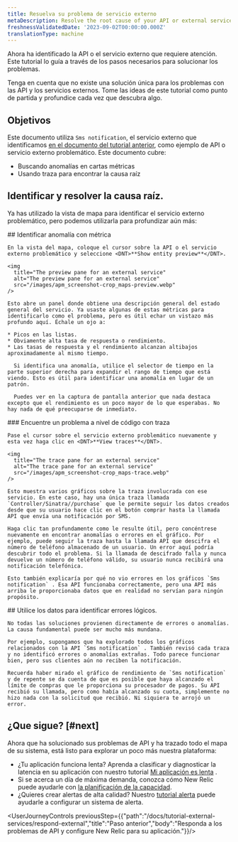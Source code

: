 ```yaml
---
title: Resuelva su problema de servicio externo
metaDescription: Resolve the root cause of your API or external service problems
freshnessValidatedDate: '2023-09-02T00:00:00.000Z'
translationType: machine
---
```


Ahora ha identificado la API o el servicio externo que requiere atención. Este tutorial lo guía a través de los pasos necesarios para solucionar los problemas.

Tenga en cuenta que no existe una solución única para los problemas con las API y los servicios externos. Tome las ideas de este tutorial como punto de partida y profundice cada vez que descubra algo.

## Objetivos

Este documento utiliza `Sms notification`, el servicio externo que identificamos [en el documento del tutorial anterior](/docs/tutorial-external-services/respond-external), como ejemplo de API o servicio externo problemático. Este documento cubre:

* Buscando anomalías en cartas métricas
* Usando traza para encontrar la causa raíz

## Identificar y resolver la causa raíz.

Ya has utilizado la vista de mapa para identificar el servicio externo problemático, pero podemos utilizarla para profundizar aún más:

<Steps>
  <Step>
    ## Identificar anomalía con métrica

    En la vista del mapa, coloque el cursor sobre la API o el servicio externo problemático y seleccione <DNT>**Show entity preview**</DNT>.

    <img
      title="The preview pane for an external service"
      alt="The preview pane for an external service"
      src="/images/apm_screenshot-crop_maps-preview.webp"
    />

    Esto abre un panel donde obtiene una descripción general del estado general del servicio. Ya usaste algunas de estas métricas para identificarlo como el problema, pero es útil echar un vistazo más profundo aquí. Échale un ojo a:

    * Picos en las listas.
    * Obviamente alta tasa de respuesta o rendimiento.
    * Las tasas de respuesta y el rendimiento alcanzan altibajos aproximadamente al mismo tiempo.

      Si identifica una anomalía, utilice el selector de tiempo en la parte superior derecha para expandir el rango de tiempo que está viendo. Esto es útil para identificar una anomalía en lugar de un patrón.

      Puedes ver en la captura de pantalla anterior que nada destaca excepto que el rendimiento es un poco mayor de lo que esperabas. No hay nada de qué preocuparse de inmediato.
  </Step>

  <Step>
    ### Encuentre un problema a nivel de código con traza

    Pase el cursor sobre el servicio externo problemático nuevamente y esta vez haga clic en <DNT>**View traces**</DNT>.

    <img
      title="The trace pane for an external service"
      alt="The trace pane for an external service"
      src="/images/apm_screenshot-crop_maps-trace.webp"
    />

    Esto muestra varios gráficos sobre la traza involucrada con ese servicio. En este caso, hay una única traza llamada `Controller/Sinatra//purchase` que le permite seguir los datos creados desde que su usuario hace clic en el botón comprar hasta la llamada API que envía una notificación por SMS.

    Haga clic tan profundamente como le resulte útil, pero concéntrese nuevamente en encontrar anomalías o errores en el gráfico. Por ejemplo, puede seguir la traza hasta la llamada API que descifra el número de teléfono almacenado de un usuario. Un error aquí podría descubrir todo el problema. Si la llamada de descifrado falla y nunca devuelve un número de teléfono válido, su usuario nunca recibirá una notificación telefónica.

    Esto también explicaría por qué no vio errores en los gráficos `Sms notification` . Esa API funcionaba correctamente, pero una API más arriba le proporcionaba datos que en realidad no servían para ningún propósito.
  </Step>

  <Step>
    ## Utilice los datos para identificar errores lógicos.

    No todas las soluciones provienen directamente de errores o anomalías. La causa fundamental puede ser mucho más mundana.

    Por ejemplo, supongamos que ha explorado todos los gráficos relacionados con la API `Sms notification` . También revisó cada traza y no identificó errores o anomalías extrañas. Todo parece funcionar bien, pero sus clientes aún no reciben la notificación.

    Recuerda haber mirado el gráfico de rendimiento de `Sms notification` y de repente se da cuenta de que es posible que haya alcanzado el límite de compras que le proporciona su procesador de pagos. Su API recibió su llamada, pero como había alcanzado su cuota, simplemente no hizo nada con la solicitud que recibió. Ni siquiera te arrojó un error.
  </Step>
</Steps>

## ¿Que sigue? [#next]

Ahora que ha solucionado sus problemas de API y ha trazado todo el mapa de su sistema, está listo para explorar un poco más nuestra plataforma:

* ¿Tu aplicación funciona lenta? Aprenda a clasificar y diagnosticar la latencia en su aplicación con nuestro tutorial [Mi aplicación es lenta](/docs/tutorial-app-slow/root-causes) .
* Si se acerca un día de máxima demanda, conozca cómo New Relic puede ayudarle con [la planificación de la capacidad](/docs/tutorial-peak-demand/get-started).
* ¿Quieres crear alertas de alta calidad? Nuestro [tutorial alerta](/docs/tutorial-create-alerts/create-new-relic-alerts/) puede ayudarle a configurar un sistema de alerta.

<UserJourneyControls previousStep={{"path":"/docs/tutorial-external-services/respond-external","title":"Paso anterior","body":"Responda a los problemas de API y configure New Relic para su aplicación."}}/>
